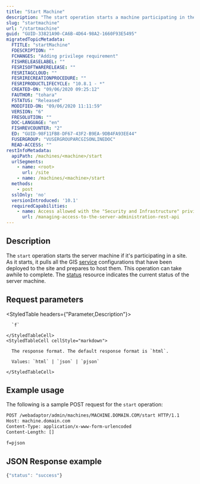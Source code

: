 ```yaml
---
title: "Start Machine"
description: "The start operation starts a machine participating in the server site."
slug: "startmachine"
url: "/startmachine"
guid: "GUID-33821A90-CA6B-4D64-98A2-1660F93E5495"
migratedTopicMetadata:
  FTITLE: "startMachine"
  FDESCRIPTION: ""
  FCHANGES: "Adding privilege requirement"
  FISHRELEASELABEL: ""
  FESRISOFTWARERELEASE: ""
  FESRITAGCLOUD: ""
  FESRIRECREATIONPROCEDURE: ""
  FESRIPRODUCTLIFECYCLE: "10.8.1 - *"
  CREATED-ON: "09/06/2020 09:25:12"
  FAUTHOR: "tohara"
  FSTATUS: "Released"
  MODIFIED-ON: "09/06/2020 11:11:59"
  VERSION: "6"
  FRESOLUTION: ""
  DOC-LANGUAGE: "en"
  FISHREVCOUNTER: "2"
  ED: "GUID-98F11FB8-DF67-43F2-B9EA-9DB4FA93EE44"
  FUSERGROUP: "VUSERGROUPARCGISONLINEDOC"
  READ-ACCESS: ""
restInfoMetadata:
  apiPath: /machines/<machine>/start
  urlSegments:
    - name: <root>
      url: /site
    - name: /machines/<machine>/start
  methods:
    - post
  sslOnly: 'no'
  versionIntroduced: '10.1'
  requiredCapabilities:
    - name: Access allowed with the "Security and Infrastructure" privilege
      url: /managing-access-to-the-server-administration-rest-api
---
```


## Description

The `start` operation starts the server machine if it's participating in a site. As it starts, it pulls all the GIS [service](/service) configurations that have been deployed to the site and prepares to host them. This operation can take awhile to complete. The [status](/status) resource indicates the current status of the server machine.


## Request parameters

<StyledTable headers={"Parameter,Description"}>
  <StyledTableRow>
    <StyledTableCell cellStyle="markdown">

      `f` 

    </StyledTableCell>
    <StyledTableCell cellStyle="markdown">

      The response format. The default response format is `html`. 

      Values: `html` | `json` | `pjson`

    </StyledTableCell>
  </StyledTableRow>
</StyledTable>


## Example usage

The following is a sample POST request for the `start` operation:

```markdown
POST /webadaptor/admin/machines/MACHINE.DOMAIN.COM/start HTTP/1.1
Host: machine.domain.com
Content-Type: application/x-www-form-urlencoded
Content-Length: []

f=pjson
```

## JSON Response example

```javascript
{"status": "success"}
```